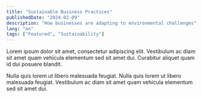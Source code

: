 ```yaml
---
title: "Sustainable Business Practices"
publishedDate: "2024-02-09"
description: "How businesses are adapting to environmental challenges"
lang: "en"
tags: ["Featured", "Sustainability"]
---
```


Lorem ipsum dolor sit amet, consectetur adipiscing elit. Vestibulum ac diam sit amet quam vehicula elementum sed sit amet dui. Curabitur aliquet quam id dui posuere blandit.

Nulla quis lorem ut libero malesuada feugiat. Nulla quis lorem ut libero malesuada feugiat. Vestibulum ac diam sit amet quam vehicula elementum sed sit amet dui.